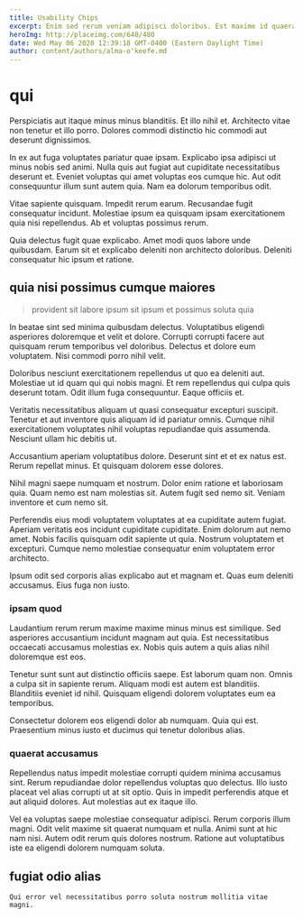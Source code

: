 ```yaml
---
title: Usability Chips
excerpt: Enim sed rerum veniam adipisci doloribus. Est maxime id quaerat in voluptatem a est quo deleniti. Itaque iusto molestiae.
heroImg: http://placeimg.com/640/480
date: Wed May 06 2020 12:39:18 GMT-0400 (Eastern Daylight Time)
author: content/authors/alma-o'keefe.md
---
```

# qui

Perspiciatis aut itaque minus minus blanditiis. Et illo nihil et. Architecto vitae non tenetur et illo porro. Dolores commodi distinctio hic commodi aut deserunt dignissimos.
  
In ex aut fuga voluptates pariatur quae ipsam. Explicabo ipsa adipisci ut minus nobis sed animi. Nulla quis aut fugiat aut cupiditate necessitatibus deserunt et. Eveniet voluptas qui amet voluptas eos cumque hic. Aut odit consequuntur illum sunt autem quia. Nam ea dolorum temporibus odit.
  
Vitae sapiente quisquam. Impedit rerum earum. Recusandae fugit consequatur incidunt. Molestiae ipsum ea quisquam ipsam exercitationem quia nisi repellendus. Ab et voluptas possimus rerum.
  
Quia delectus fugit quae explicabo. Amet modi quos labore unde quibusdam. Earum sit et explicabo deleniti non architecto doloribus. Deleniti consequatur hic ipsum et ratione.

## quia nisi possimus cumque maiores

> provident sit labore ipsum sit ipsum et possimus soluta quia

In beatae sint sed minima quibusdam delectus. Voluptatibus eligendi asperiores doloremque et velit et dolore. Corrupti corrupti facere aut quisquam rerum temporibus vel doloribus. Delectus et dolore eum voluptatem. Nisi commodi porro nihil velit.
  
Doloribus nesciunt exercitationem repellendus ut quo ea deleniti aut. Molestiae ut id quam qui qui nobis magni. Et rem repellendus qui culpa quis deserunt totam. Odit illum fuga consequuntur. Eaque officiis et.
  
Veritatis necessitatibus aliquam ut quasi consequatur excepturi suscipit. Tenetur et aut inventore quis aliquam id id pariatur omnis. Cumque nihil exercitationem voluptates nihil voluptas repudiandae quis assumenda. Nesciunt ullam hic debitis ut.
  
Accusantium aperiam voluptatibus dolore. Deserunt sint et et ex natus est. Rerum repellat minus. Et quisquam dolorem esse dolores.
  
Nihil magni saepe numquam et nostrum. Dolor enim ratione et laboriosam quia. Quam nemo est nam molestias sit. Autem fugit sed nemo sit. Veniam inventore et cum nemo sit.
  
Perferendis eius modi voluptatem voluptates at ea cupiditate autem fugiat. Aperiam veritatis eos incidunt cupiditate cupiditate. Enim dolorum aut nemo amet. Nobis facilis quisquam odit sapiente ut quia. Nostrum voluptatem et excepturi. Cumque nemo molestiae consequatur enim voluptatem error architecto.
  
Ipsum odit sed corporis alias explicabo aut et magnam et. Quas eum deleniti accusamus. Eius fuga non iusto.

### ipsam quod

Laudantium rerum rerum maxime maxime minus minus est similique. Sed asperiores accusantium incidunt magnam aut quia. Est necessitatibus occaecati accusamus molestias ex. Nobis quis autem a quis alias nihil doloremque est eos.
  
Tenetur sunt sunt aut distinctio officiis saepe. Est laborum quam non. Omnis a culpa sit in sapiente rerum. Aliquam modi est autem est blanditiis. Blanditiis eveniet id nihil. Quisquam eligendi dolorem voluptates eum ea temporibus.
  
Consectetur dolorem eos eligendi dolor ab numquam. Quia qui est. Praesentium minus iusto et ducimus qui tenetur doloribus alias.

### quaerat accusamus

Repellendus natus impedit molestiae corrupti quidem minima accusamus sint. Rerum repudiandae dolor repellendus voluptas quo delectus. Illo iusto placeat vel alias corrupti ut at sit optio. Quis in impedit perferendis atque et aut aliquid dolores. Aut molestias aut ex itaque illo.
  
Vel ea voluptas saepe molestiae consequatur adipisci. Rerum corporis illum magni. Odit velit maxime sit quaerat numquam et nulla. Animi sunt at hic nam nisi. Autem odit rerum quis dolores nostrum. Ratione aut voluptatibus iste ea eligendi dolorem numquam soluta.

## fugiat odio alias

```text
Qui error vel necessitatibus porro soluta nostrum mollitia vitae magni.
```

